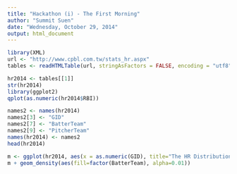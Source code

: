 ```yaml
---
title: "Hackathon (i) - The First Morning"
author: "Summit Suen"
date: "Wednesday, October 29, 2014"
output: html_document
---
```


```r
library(XML)
url <- "http://www.cpbl.com.tw/stats_hr.aspx"
tables <- readHTMLTable(url, stringAsFactors = FALSE, encoding = "utf8")

```



```r
hr2014 <- tables[[1]]
str(hr2014)
library(ggplot2)
qplot(as.numeric(hr2014$RBI))

```


```r
names2 <- names(hr2014)
names2[3] <- "GID"
names2[7] <- "BatterTeam"
names2[9] <- "PitcherTeam"
names(hr2014) <- names2
head(hr2014)

m <- ggplot(hr2014, aes(x = as.numeric(GID), title="The HR Distribution of 2014 Season 中華職棒2014賽季逐場全壘打分布"))
m + geom_density(aes(fill=factor(BatterTeam), alpha=0.01))
```
